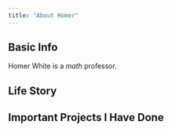 ```yaml
---
title: "About Homer"
---
```


## Basic Info

Homer White is a *math* professor.

## Life Story


## Important Projects I Have Done



